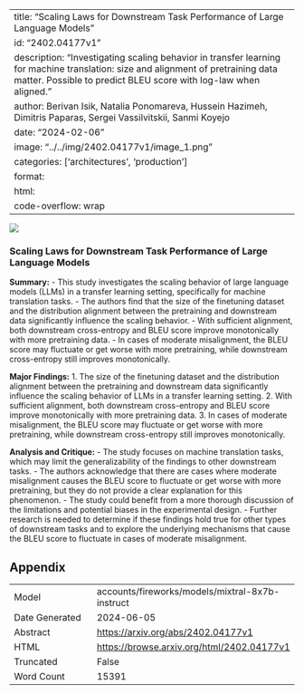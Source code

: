 
---
title: "Scaling Laws for Downstream Task Performance of Large Language Models"
id: "2402.04177v1"
description: "Investigating scaling behavior in transfer learning for machine translation: size and alignment of pretraining data matter. Possible to predict BLEU score with log-law when aligned."
author: Berivan Isik, Natalia Ponomareva, Hussein Hazimeh, Dimitris Paparas, Sergei Vassilvitskii, Sanmi Koyejo
date: "2024-02-06"
image: "../../img/2402.04177v1/image_1.png"
categories: ['architectures', 'production']
format:
  html:
    code-overflow: wrap
---

![](../../img/2402.04177v1/image_1.png)

### Scaling Laws for Downstream Task Performance of Large Language Models

**Summary:**
- This study investigates the scaling behavior of large language models (LLMs) in a transfer learning setting, specifically for machine translation tasks.
- The authors find that the size of the finetuning dataset and the distribution alignment between the pretraining and downstream data significantly influence the scaling behavior.
- With sufficient alignment, both downstream cross-entropy and BLEU score improve monotonically with more pretraining data.
- In cases of moderate misalignment, the BLEU score may fluctuate or get worse with more pretraining, while downstream cross-entropy still improves monotonically.

**Major Findings:**
1. The size of the finetuning dataset and the distribution alignment between the pretraining and downstream data significantly influence the scaling behavior of LLMs in a transfer learning setting.
2. With sufficient alignment, both downstream cross-entropy and BLEU score improve monotonically with more pretraining data.
3. In cases of moderate misalignment, the BLEU score may fluctuate or get worse with more pretraining, while downstream cross-entropy still improves monotonically.

**Analysis and Critique:**
- The study focuses on machine translation tasks, which may limit the generalizability of the findings to other downstream tasks.
- The authors acknowledge that there are cases where moderate misalignment causes the BLEU score to fluctuate or get worse with more pretraining, but they do not provide a clear explanation for this phenomenon.
- The study could benefit from a more thorough discussion of the limitations and potential biases in the experimental design.
- Further research is needed to determine if these findings hold true for other types of downstream tasks and to explore the underlying mechanisms that cause the BLEU score to fluctuate in cases of moderate misalignment.

## Appendix

|          |          |
|----------|----------|
| Model     | accounts/fireworks/models/mixtral-8x7b-instruct       |
| Date Generated     | 2024-06-05       |
| Abstract | [https://arxiv.org/abs/2402.04177v1](https://arxiv.org/abs/2402.04177v1)        |
| HTML     | [https://browse.arxiv.org/html/2402.04177v1](https://browse.arxiv.org/html/2402.04177v1)       |
| Truncated       | False       |
| Word Count       | 15391       |